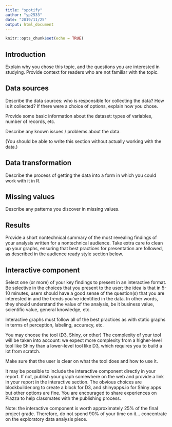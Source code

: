```yaml
---
title: "spotify"
author: "yp2533"
date: "2019/11/25"
output: html_document
---
```


```r
knitr::opts_chunk$set(echo = TRUE)
```

## Introduction
Explain why you chose this topic, and the questions you are interested in studying. Provide context for readers who are not familiar with the topic.

## Data sources
Describe the data sources: who is responsible for collecting the data? How is it collected? If there were a choice of options, explain how you chose.

Provide some basic information about the dataset: types of variables, number of records, etc.

Describe any known issues / problems about the data.

(You should be able to write this section without actually working with the data.)

## Data transformation
Describe the process of getting the data into a form in which you could work with it in R.

## Missing values
Describe any patterns you discover in missing values.

## Results
Provide a short nontechnical summary of the most revealing findings of your analysis written for a nontechnical audience. Take extra care to clean up your graphs, ensuring that best practices for presentation are followed, as described in the audience ready style section below.

## Interactive component
Select one (or more) of your key findings to present in an interactive format. Be selective in the choices that you present to the user; the idea is that in 5-10 minutes, users should have a good sense of the question(s) that you are interested in and the trends you’ve identified in the data. In other words, they should understand the value of the analysis, be it business value, scientific value, general knowledge, etc.

Interactive graphs must follow all of the best practices as with static graphs in terms of perception, labeling, accuracy, etc.

You may choose the tool (D3, Shiny, or other) The complexity of your tool will be taken into account: we expect more complexity from a higher-level tool like Shiny than a lower-level tool like D3, which requires you to build a lot from scratch.

Make sure that the user is clear on what the tool does and how to use it.

It may be possible to include the interactive component directly in your report. If not, publish your graph somewhere on the web and provide a link in your report in the interactive section. The obvious choices are blockbuilder.org to create a block for D3, and shinyapps.io for Shiny apps but other options are fine. You are encouraged to share experiences on Piazza to help classmates with the publishing process.

Note: the interactive component is worth approximately 25% of the final project grade. Therefore, do not spend 90% of your time on it… concentrate on the exploratory data analysis piece.

